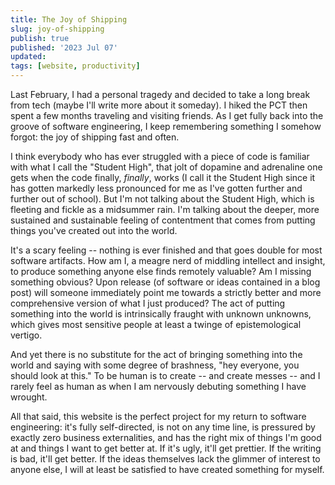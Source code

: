 ```yaml
---
title: The Joy of Shipping
slug: joy-of-shipping
publish: true
published: '2023 Jul 07'
updated:
tags: [website, productivity]
---
```


Last February, I had a personal tragedy and decided to take a long break from
tech (maybe I'll write more about it someday). I hiked the PCT then spent a
few months traveling and visiting friends. As I get fully back into the groove
of software engineering, I keep remembering something I somehow forgot: the joy of
shipping fast and often.

I think everybody who has ever struggled with a piece of code is familiar with
what I call the "Student High", that
jolt of dopamine and adrenaline one gets when the code finally, _finally_, works
(I call it the Student High since it has gotten markedly less pronounced
for me as I've gotten further and further out of school). But I'm not talking
about the Student High, which is fleeting and fickle as a midsummer rain.
I'm talking about the deeper, more sustained and sustainable feeling of contentment
that comes from putting things you've created out into the world.

It's a scary feeling -- nothing is ever finished and that goes double for most
software artifacts. How am I, a meagre nerd of middling intellect and insight, to
produce something anyone else finds remotely valuable? Am I missing something
obvious? Upon release (of software or ideas contained in a blog post) will
someone immediately point me towards a strictly better and more comprehensive
version of what I just produced? The act of putting something into the world
is intrinsically fraught with unknown unknowns, which gives most sensitive people
at least a twinge of epistemological vertigo.

And yet there is no substitute for the act of bringing something into the world
and saying with some degree of brashness, "hey everyone, you should look at this."
To be human is to create -- and create messes -- and I rarely feel as human as when I
am nervously debuting something I have wrought.

All that said, this website is the perfect project for my return to software
engineering: it's fully self-directed, is not on any time line, is pressured by
exactly zero business externalities, and has the right mix of things I'm good at
and things I want to get better at. If it's ugly, it'll get prettier. If the writing
is bad, it'll get better. If the ideas themselves lack the glimmer of interest
to anyone else, I will at least be satisfied to have created something for myself.
